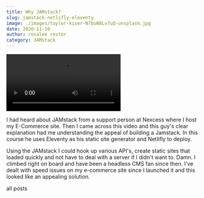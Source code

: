 ```yaml
---
title: Why JAMstack?
slug: jamstack-netlifly-eleventy
image: ./images/taylor-kiser-N7buN8Lv7uQ-unsplash.jpg
date: 2020-11-10
author: rosalee rester
category: JAMstack
---
```



<Video
  src="https://www.youtube.com/embed/A_l0qrPUJds"
  title="Jamstack Course"
/>

I had heard about JAMstack from a support person at Nexcess where I host my E-Commerce site. Then I came across this video and this guy's clear explanation had me understanding the appeal of building a Jamstack. In this course he uses Eleventy as his static site generator and Netlifly to deploy.

Using the JAMstack I could hook up various API's, create static sites that loaded quickly and not have to deal with a server if I didn't want to. Damn. I climbed right on board and have been a headless CMS fan since then. I've dealt with speed issues on my e-commerce site since I launched it and this looked like an appealing solution.

<Link to="/posts" className="btn center-btn">
  all posts
</Link>
